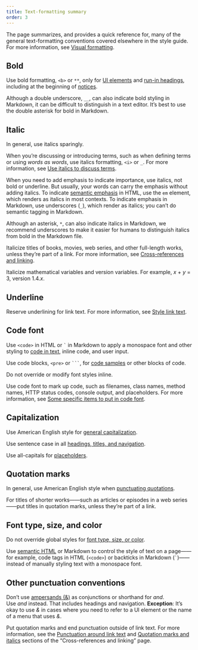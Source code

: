```yaml
---
title: Text-formatting summary
order: 3
---
```


The page summarizes, and provides a quick reference for, many of the general text-formatting conventions covered elsewhere in the style guide. For more information, see [Visual formatting](https://developers.google.com/style/semantic-tagging#visual-formatting).

## Bold

Use bold formatting, `<b>` or `**`, only for [UI elements](https://developers.google.com/style/ui-elements#formatting) and [run-in headings](https://developers.google.com/style/lists#types-of-lists), including at the beginning of [notices](https://developers.google.com/style/notices).

Although a double underscore, `__`, can also indicate bold styling in Markdown, it can be difficult to distinguish in a text editor. It's best to use the double asterisk for bold in Markdown.

## Italic

In general, use italics sparingly.

When you're discussing or introducing terms, such as when defining terms or using *words as words*, use italics formatting, `<i>` or `_`. For more information, see [Use italics to discuss terms](https://developers.google.com/style/italics-terms).

When you need to add emphasis to indicate importance, use italics, not bold or underline. But usually, your words can carry the emphasis without adding italics. To indicate [semantic emphasis](https://developers.google.com/style/semantic-tagging) in HTML, use the `em` element, which renders as italics in most contexts. To indicate emphasis in Markdown, use underscores (`_`), which render as italics; you can't do semantic tagging in Markdown.

Although an asterisk, `*`, can also indicate italics in Markdown, we recommend underscores to make it easier for humans to distinguish italics from bold in the Markdown file.

Italicize titles of books, movies, web series, and other full-length works, unless they're part of a link. For more information, see [Cross-references and linking](https://developers.google.com/style/cross-references).

Italicize mathematical variables and version variables. For example, *x* + *y* \= 3, version 1.4.*x*.

## Underline

Reserve underlining for link text. For more information, see [Style link text](https://developers.google.com/style/cross-references#style-link-text).

## Code font

Use `<code>` in HTML or `` ` `` in Markdown to apply a monospace font and other styling to [code in text](https://developers.google.com/style/code-in-text), inline code, and user input.

Use code blocks, `<pre>` or `` ``` ``, for [code samples](https://developers.google.com/style/code-samples) or other blocks of code.

Do not override or modify font styles inline.

Use code font to mark up code, such as filenames, class names, method names, HTTP status codes, console output, and placeholders. For more information, see [Some specific items to put in code font](https://developers.google.com/style/code-in-text#some-specific-items-to-put-in-code-font).

## Capitalization

Use American English style for [general capitalization](https://developers.google.com/style/capitalization).

Use sentence case in all [headings, titles, and navigation](https://developers.google.com/style/capitalization#capitalization-in-titles-and-headings).

Use all-capitals for [placeholders](https://developers.google.com/style/placeholders#placeholder-text).

## Quotation marks

In general, use American English style when [punctuating quotations](https://developers.google.com/style/quotation-marks).

For titles of shorter works——such as articles or episodes in a web series——put titles in quotation marks, unless they're part of a link.

## Font type, size, and color

Do not override global styles for [font type, size, or color](https://developers.google.com/style/fonts).

Use [semantic HTML](https://developers.google.com/style/semantic-tagging) or Markdown to control the style of text on a page——for example, code tags in HTML (`<code>`) or backticks in Markdown (`` ` ``)——instead of manually styling text with a monospace font.

## Other punctuation conventions

Don't use [ampersands (&)](https://developers.google.com/style/word-list#ampersand) as conjunctions or shorthand for *and*. Use *and* instead. That includes headings and navigation. **Exception**: It's okay to use *&* in cases where you need to refer to a UI element or the name of a menu that uses *&*.

Put quotation marks and end punctuation outside of link text. For more information, see the [Punctuation around link text](https://developers.google.com/style/cross-references#punctuation) and [Quotation marks and italics](https://developers.google.com/style/cross-references#quotation-marks-italics) sections of the "Cross-references and linking" page.